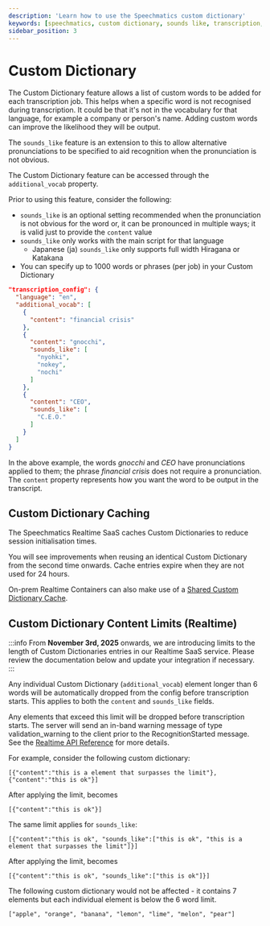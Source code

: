 ```yaml
---
description: 'Learn how to use the Speechmatics custom dictionary'
keywords: [speechmatics, custom dictionary, sounds like, transcription, speech recognition, asr]
sidebar_position: 3
---
```


# Custom Dictionary

The Custom Dictionary feature allows a list of custom words to be added for each transcription job. This helps when a specific word is not recognised during transcription. It could be that it's not in the vocabulary for that language, for example a company or person's name. Adding custom words can improve the likelihood they will be output.

The `sounds_like` feature is an extension to this to allow alternative pronunciations to be specified to aid recognition when the pronunciation is not obvious.

The Custom Dictionary feature can be accessed through the `additional_vocab` property.

Prior to using this feature, consider the following:

- `sounds_like` is an optional setting recommended when the pronunciation is not obvious for the word or, it can be pronounced in multiple ways; it is valid just to provide the `content` value
- `sounds_like` only works with the main script for that language
  - Japanese (ja) `sounds_like` only supports full width Hiragana or Katakana
- You can specify up to 1000 words or phrases (per job) in your Custom Dictionary

```json
"transcription_config": {
  "language": "en",
  "additional_vocab": [
    {
      "content": "financial crisis"
    },
    {
      "content": "gnocchi",
      "sounds_like": [
        "nyohki",
        "nokey",
        "nochi"
      ]
    },
    {
      "content": "CEO",
      "sounds_like": [
        "C.E.O."
      ]
    }
  ]
}
```

In the above example, the words _gnocchi_ and _CEO_ have pronunciations applied to them; the phrase _financial crisis_ does not require a pronunciation. The `content` property represents how you want the word to be output in the transcript.

## Custom Dictionary Caching
The Speechmatics Realtime SaaS caches Custom Dictionaries to reduce session initialisation times. 

You will see improvements when reusing an identical Custom Dictionary from the second time onwards. Cache entries expire when they are not used for 24 hours.

On-prem Realtime Containers can also make use of a [Shared Custom Dictionary Cache](/deployments/container/cpu-speech-to-text#how-to-use-a-shared-custom-dictionary-cache).

## Custom Dictionary Content Limits (Realtime)

:::info
From **November 3rd, 2025** onwards, we are introducing limits to the length of Custom Dictionaries entries in our Realtime SaaS service. Please review the documentation below and update your integration if necessary.
:::

Any individual Custom Dictionary (`additional_vocab`) element longer than 6 words will be automatically dropped from the config before transcription starts. This applies to both the `content` and `sounds_like` fields.

Any elements that exceed this limit will be dropped before transcription starts. The server will send an in-band warning message of type validation_warning to the client prior to the RecognitionStarted message. See the [Realtime API Reference](/api-ref/realtime-transcription-websocket#warning) for more details.

For example, consider the following custom dictionary:
```
[{"content":"this is a element that surpasses the limit"}, {"content":"this is ok"}]
```

After applying the limit, becomes

```
[{"content":"this is ok"}]
``` 

The same limit applies for `sounds_like`:

```
[{"content":"this is ok", "sounds_like":["this is ok", "this is a element that surpasses the limit"]}]
```

After applying the limit, becomes

```
[{"content":"this is ok", "sounds_like":["this is ok"]}]
```

The following custom dictionary would not be affected - it contains 7 elements but each individual element is below the 6 word limit.

```
["apple", "orange", "banana", "lemon", "lime", "melon", "pear"]
```